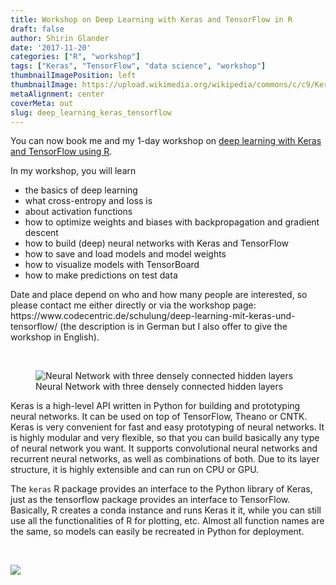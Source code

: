 ```yaml
---
title: Workshop on Deep Learning with Keras and TensorFlow in R
draft: false
author: Shirin Glander
date: '2017-11-20'
categories: ["R", "workshop"]
tags: ["Keras", "TensorFlow", "data science", "workshop"]
thumbnailImagePosition: left
thumbnailImage: https://upload.wikimedia.org/wikipedia/commons/c/c9/Keras_Logo.jpg
metaAlignment: center
coverMeta: out
slug: deep_learning_keras_tensorflow
---
```


You can now book me and my 1-day workshop on [deep learning with Keras and TensorFlow using R](https://www.codecentric.de/schulung/deep-learning-mit-keras-und-tensorflow/).

In my workshop, you will learn

- the basics of deep learning
- what cross-entropy and loss is
- about activation functions
- how to optimize weights and biases with backpropagation and gradient descent
- how to build (deep) neural networks with Keras and TensorFlow
- how to save and load models and model weights
- how to visualize models with TensorBoard
- how to make predictions on test data

Date and place depend on who and how many people are interested, so please contact me either directly or via the workshop page:
https://www.codecentric.de/schulung/deep-learning-mit-keras-und-tensorflow/ (the description is in German but I also offer to give the workshop in English).

<br>

![Neural Network with three densely connected hidden layers](https://shiring.github.io/netlify_images/mlp_r7pv7z.jpg)

Keras is a high-level API written in Python for building and prototyping neural networks. It can be used on top of TensorFlow, Theano or CNTK. Keras is very convenient for fast and easy prototyping of neural networks. It is highly modular and very flexible, so that you can build basically any type of neural network you want. It supports convolutional neural networks and recurrent neural networks, as well as combinations of both. Due to its layer structure, it is highly extensible and can run on CPU or GPU.

The `keras` R package provides an interface to the Python library of Keras, just as the tensorflow package provides an interface to TensorFlow. Basically, R creates a conda instance and runs Keras it it, while you can still use all the functionalities of R for plotting, etc. Almost all function names are the same, so models can easily be recreated in Python for deployment.

<br>

![](https://blog.keras.io/img/keras-tensorflow-logo.jpg)
